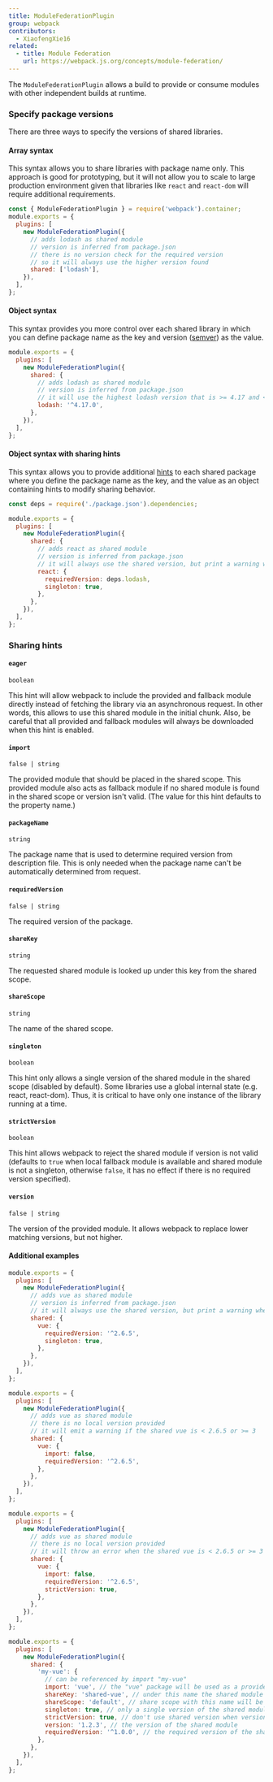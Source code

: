```yaml
---
title: ModuleFederationPlugin
group: webpack
contributors:
  - XiaofengXie16
related:
  - title: Module Federation
    url: https://webpack.js.org/concepts/module-federation/
---
```


The `ModuleFederationPlugin` allows a build to provide or consume modules with other independent builds at runtime.

<StackBlitzPreview
  example="module-federation?terminal=start&terminal="
  description="Check out this live module federation example on StackBlitz."
/>

### Specify package versions

There are three ways to specify the versions of shared libraries.

#### Array syntax

This syntax allows you to share libraries with package name only. This approach is good for prototyping, but it will not allow you to scale to large production environment given that libraries like `react` and `react-dom` will require additional requirements.

```js
const { ModuleFederationPlugin } = require('webpack').container;
module.exports = {
  plugins: [
    new ModuleFederationPlugin({
      // adds lodash as shared module
      // version is inferred from package.json
      // there is no version check for the required version
      // so it will always use the higher version found
      shared: ['lodash'],
    }),
  ],
};
```

#### Object syntax

This syntax provides you more control over each shared library in which you can define package name as the key and version ([semver](https://semver.org/)) as the value.

```js
module.exports = {
  plugins: [
    new ModuleFederationPlugin({
      shared: {
        // adds lodash as shared module
        // version is inferred from package.json
        // it will use the highest lodash version that is >= 4.17 and < 5
        lodash: '^4.17.0',
      },
    }),
  ],
};
```

#### Object syntax with sharing hints

This syntax allows you to provide additional [hints](#sharing-hints) to each shared package where you define the package name as the key, and the value as an object containing hints to modify sharing behavior.

```js
const deps = require('./package.json').dependencies;

module.exports = {
  plugins: [
    new ModuleFederationPlugin({
      shared: {
        // adds react as shared module
        // version is inferred from package.json
        // it will always use the shared version, but print a warning when the shared lodash is < 4.17 or >= 5
        react: {
          requiredVersion: deps.lodash,
          singleton: true,
        },
      },
    }),
  ],
};
```

### Sharing hints

#### **`eager`**

`boolean`

This hint will allow webpack to include the provided and fallback module directly instead of fetching the library via an asynchronous request. In other words, this allows to use this shared module in the initial chunk. Also, be careful that all provided and fallback modules will always be downloaded when this hint is enabled.

#### **`import`**

`false | string`

The provided module that should be placed in the shared scope. This provided module also acts as fallback module if no shared module is found in the shared scope or version isn't valid. (The value for this hint defaults to the property name.)

#### **`packageName`**

`string`

The package name that is used to determine required version from description file. This is only needed when the package name can't be automatically determined from request.

#### **`requiredVersion`**

`false | string`

The required version of the package.

#### **`shareKey`**

`string`

The requested shared module is looked up under this key from the shared scope.

#### **`shareScope`**

`string`

The name of the shared scope.

#### **`singleton`**

`boolean`

This hint only allows a single version of the shared module in the shared scope (disabled by default). Some libraries use a global internal state (e.g. react, react-dom). Thus, it is critical to have only one instance of the library running at a time.

#### **`strictVersion`**

`boolean`

This hint allows webpack to reject the shared module if version is not valid (defaults to `true` when local fallback module is available and shared module is not a singleton, otherwise `false`, it has no effect if there is no required version specified).

#### **`version`**

`false | string`

The version of the provided module. It allows webpack to replace lower matching versions, but not higher.

#### **Additional examples**

```js
module.exports = {
  plugins: [
    new ModuleFederationPlugin({
      // adds vue as shared module
      // version is inferred from package.json
      // it will always use the shared version, but print a warning when the shared vue is < 2.6.5 or >= 3
      shared: {
        vue: {
          requiredVersion: '^2.6.5',
          singleton: true,
        },
      },
    }),
  ],
};
```

```js
module.exports = {
  plugins: [
    new ModuleFederationPlugin({
      // adds vue as shared module
      // there is no local version provided
      // it will emit a warning if the shared vue is < 2.6.5 or >= 3
      shared: {
        vue: {
          import: false,
          requiredVersion: '^2.6.5',
        },
      },
    }),
  ],
};
```

```js
module.exports = {
  plugins: [
    new ModuleFederationPlugin({
      // adds vue as shared module
      // there is no local version provided
      // it will throw an error when the shared vue is < 2.6.5 or >= 3
      shared: {
        vue: {
          import: false,
          requiredVersion: '^2.6.5',
          strictVersion: true,
        },
      },
    }),
  ],
};
```

```js
module.exports = {
  plugins: [
    new ModuleFederationPlugin({
      shared: {
        'my-vue': {
          // can be referenced by import "my-vue"
          import: 'vue', // the "vue" package will be used as a provided and fallback module
          shareKey: 'shared-vue', // under this name the shared module will be placed in the share scope
          shareScope: 'default', // share scope with this name will be used
          singleton: true, // only a single version of the shared module is allowed
          strictVersion: true, // don't use shared version when version isn't valid. Singleton or modules without fallback will throw, otherwise fallback is used
          version: '1.2.3', // the version of the shared module
          requiredVersion: '^1.0.0', // the required version of the shared module
        },
      },
    }),
  ],
};
```
